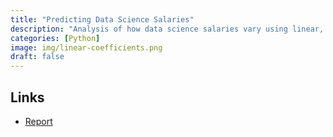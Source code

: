 ```yaml
---
title: "Predicting Data Science Salaries"
description: "Analysis of how data science salaries vary using linear, ensemble, and deep learning approaches"
categories: [Python]
image: img/linear-coefficients.png
draft: false
---
```


## Links

-   [Report](../../files/ds-salaries.html)
